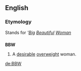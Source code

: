 ==English==
{{wikipedia|Big Beautiful Woman}}

===Etymology===
Stands for '''[[big|Big]] [[beautiful|Beautiful]] [[woman|Woman]]''
==={{acronym}}===
'''BBW'''

# A [[desirable]] [[overweight]] woman.

[[de:BBW]]